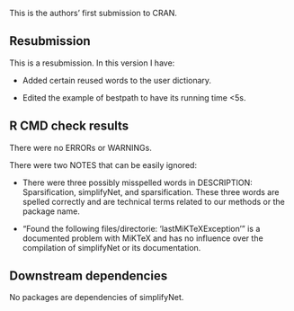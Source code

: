 This is the authors' first submission to CRAN.

## Resubmission
This is a resubmission. In this version I have:

* Added certain reused words to the user dictionary. 

* Edited the example of bestpath to have its running time <5s.


## R CMD check results

There were no ERRORs or WARNINGs.

There were two NOTES that can be easily ignored:

* There were three possibly misspelled words in DESCRIPTION: Sparsification, simplifyNet, and sparsification. These three words are spelled correctly and are technical terms related to our methods or the package name.

* "Found the following files/directorie: 'lastMiKTeXException'" is a documented problem with MiKTeX and has no influence over the compilation of simplifyNet or its documentation. 

## Downstream dependencies

No packages are dependencies of simplifyNet.
